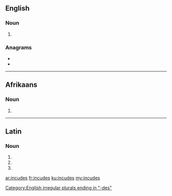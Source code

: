 ==English==

===Noun===
{{head|en|plural}}

# {{plural of|incus|lang=en|nocat=1}}

===Anagrams===
* {{l|en|incused}}
* {{l|en|induces}}

[[Category:English irregular plurals ending in "-des"]]

----

==Afrikaans==

===Noun===
{{head|af|plural}}

# {{plural of|lang=af|incus|nocat=1}}

----

==Latin==

===Noun===
{{la-noun-form|incūdēs}}

# {{inflection of|incūs||nom|p|lang=la}}
# {{inflection of|incūs||acc|p|lang=la}}
# {{inflection of|incūs||voc|p|lang=la}}

[[ar:incudes]]
[[fr:incudes]]
[[ku:incudes]]
[[my:incudes]]